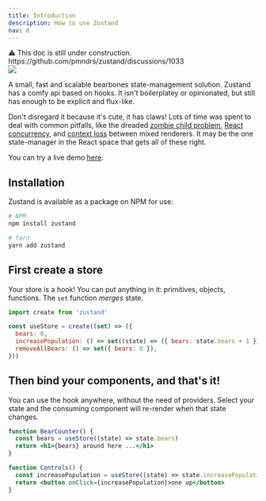 ```yaml
---
title: Introduction
description: How to use Zustand
nav: 0
---
```


<Hint>
  ⚠️ This doc is still under construction.
  https://github.com/pmndrs/zustand/discussions/1033
</Hint>

<div class="flex justify-center mb-4">
  <img src="https://github.com/pmndrs/zustand/raw/main/bear.jpg" />
</div>

A small, fast and scalable bearbones state-management solution. Zustand has a comfy api based on hooks. It isn't boilerplatey or opinionated, but still has enough to be explicit and flux-like.

Don't disregard it because it's cute, it has claws! Lots of time was spent to deal with common pitfalls, like the dreaded [zombie child problem](https://react-redux.js.org/api/hooks#stale-props-and-zombie-children), [React concurrency](https://github.com/bvaughn/rfcs/blob/useMutableSource/text/0000-use-mutable-source.md), and [context loss](https://github.com/facebook/react/issues/13332) between mixed renderers. It may be the one state-manager in the React space that gets all of these right.

You can try a live demo [here](https://codesandbox.io/s/dazzling-moon-itop4).

## Installation

Zustand is available as a package on NPM for use:

```bash
# NPM
npm install zustand

# Yarn
yarn add zustand
```

## First create a store

Your store is a hook! You can put anything in it: primitives, objects, functions. The `set` function _merges_ state.

```jsx
import create from 'zustand'

const useStore = create((set) => ({
  bears: 0,
  increasePopulation: () => set((state) => ({ bears: state.bears + 1 })),
  removeAllBears: () => set({ bears: 0 }),
}))
```

## Then bind your components, and that's it!

You can use the hook anywhere, without the need of providers. Select your state and the consuming component will re-render when that state changes.

```jsx
function BearCounter() {
  const bears = useStore((state) => state.bears)
  return <h1>{bears} around here ...</h1>
}

function Controls() {
  const increasePopulation = useStore((state) => state.increasePopulation)
  return <button onClick={increasePopulation}>one up</button>
}
```
